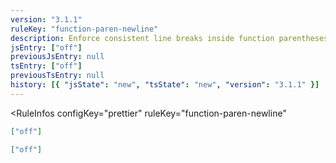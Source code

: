 ```yaml
---
version: "3.1.1"
ruleKey: "function-paren-newline"
description: Enforce consistent line breaks inside function parentheses
jsEntry: ["off"]
previousJsEntry: null
tsEntry: ["off"]
previousTsEntry: null
history: [{ "jsState": "new", "tsState": "new", "version": "3.1.1" }]
---
```


<RuleInfos 
  configKey="prettier" 
  ruleKey="function-paren-newline" 
>

```json
["off"]
```

```json
["off"]
```

</RuleInfos>
